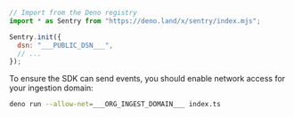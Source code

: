 ```javascript
// Import from the Deno registry
import * as Sentry from "https://deno.land/x/sentry/index.mjs";

Sentry.init({
  dsn: "___PUBLIC_DSN___",
  // ...
});
```

To ensure the SDK can send events, you should enable network access for your
ingestion domain:

```bash
deno run --allow-net=___ORG_INGEST_DOMAIN___ index.ts
```
